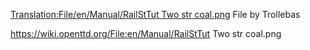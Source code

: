 [[Translation:File/en/Manual/RailStTut Two str coal.png]]
File by Trollebas 

https://wiki.openttd.org/File:en/Manual/RailStTut Two str coal.png